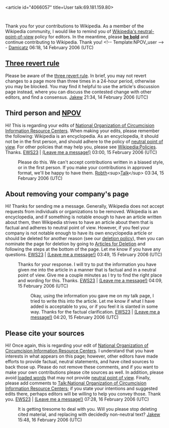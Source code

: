 <article id="4066057" title=User talk:69.181.159.80>
	<talkpage id="4066057" title="User talk:69.181.159.80">
Thank you for your contributions to Wikipedia. As a member of the Wikipedia community, I would like to remind you of [[Wikipedia:Neutral point of view|Wikipedia's neutral-point-of-view]] policy for editors. In the meantime, please '''[[Wikipedia:Be bold in updating pages|be bold]]''' and continue contributing to Wikipedia. Thank you! &lt;!-- Template:NPOV_user --&gt;  - [[User:Damicatz|Damicatz]] 06:18, 14 February 2006 (UTC)

== [[WP:3RR|Three revert rule]] ==

Please be aware of the [[WP:3RR|three revert rule]]. In brief, you may not revert changes to a page more than three times in a 24-hour period, otherwise you may be blocked. You may find it helpful to use the article's discussion page instead, where you can discuss the contested change with other editors, and find a consensus. [[User:Jakew|Jakew]] 21:34, 14 February 2006 (UTC)

== Third person and [[NPOV]] ==

Hi! This is regarding your edits of [[National Organization of Circumcision Information Resource Centers]]. When making your edits, please remember the following: Wikipedia is an encyclopedia. As an encyclopedia, it should not be in the first person, and should adhere to the policy of [[neutral point of view]]. For other policies that may help you, please see [[Wikipedia:Policies]]. Thanks. [[User:EWS23|EWS23]] | [[User talk:EWS23|(Leave me a message!)]] 03:00, 15 February 2006 (UTC)

: Please do this.  We can't accept contributions written in a biased style, or in the first person.  If you make your contributions in approved format, we'll be happy to have them.  [[User:Robth|Robth]]&lt;sup&gt;[[User Talk:Robth|Talk]]&lt;/sup&gt; 03:34, 15 February 2006 (UTC)

== About removing your company's page ==

Hi! Thanks for sending me a message. Generally, Wikipedia does not accept requests from individuals or organizations to be removed. Wikipedia is an encyclopedia, and if something is notable enough to have an article written about them, then Wikipedia strives to have an article about them that is factual and adheres to neutral point of view. However, if you feel your company is not notable enough to have its own encyclopedia article or should be deleted for another reason (see our [[deletion policy]]), then you can nominate the page for deletion by going to [[Articles for Deletion]] and following the steps at the bottom of the page. Let me know if you have any questions. [[User:EWS23|EWS23]] | [[User talk:EWS23|(Leave me a message!)]] 03:49, 15 February 2006 (UTC)

: Thanks for your response. I will try to put the information you have given me into the article in a manner that is factual and in a neutral point of view. Give me a couple minutes as I try to find the right place and wording for this. Thanks. [[User:EWS23|EWS23]] | [[User talk:EWS23|(Leave me a message!)]] 04:09, 15 February 2006 (UTC)
:: Okay, using the information you gave me on my talk page, I tried to write this into the article. Let me know if what I have added is acceptable to you, or if you feel it is slanted in some way. Thanks for the factual clarification. [[User:EWS23|EWS23]] | [[User talk:EWS23|(Leave me a message!)]] 04:20, 15 February 2006 (UTC)

== Please cite your sources ==

Hi! Once again, this is regarding your edit of [[National Organization of Circumcision Information Resource Centers]]. I understand that you have interests in what appears on this page; however, other editors have made efforts to provide factual, neutral statements, and have cited sources to back those up. Please do not remove these comments, and if you want to make your own contributions please cite sources as well. In addition, please avoid [[loaded words]] that may not provide [[neutral point of view]]. Finally, please add comments to [[Talk:National Organization of Circumcision Information Resource Centers]]; if you state your intentions and suggested edits there, perhaps editors will be willing to help you convey those. Thank you. [[User:EWS23|EWS23]] | [[User talk:EWS23|(Leave me a message!)]] 07:28, 16 February 2006 (UTC)

: It is getting tiresome to deal with you. Will you please stop deleting cited material, and replacing with decidedly non-neutral text? [[User:Jakew|Jakew]] 15:48, 16 February 2006 (UTC)
	</talkpage>
</article>